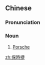 {{also|保时捷}}
==Chinese==
{{zh-forms|s=保时捷}}

===Pronunciation===
{{zh-pron
|m=bǎoshíjié
|c=bou2 si4 zit3
|cat=n
}}

===Noun===
{{zh-noun}}

# [[Porsche]]

{{zh-cat|Automobiles}}

[[zh:保時捷]]